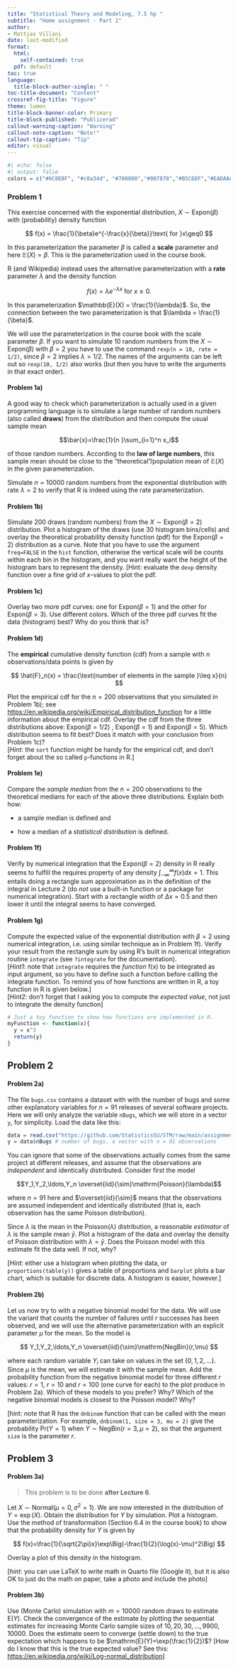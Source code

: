 ```yaml
---
title: "Statistical Theory and Modeling, 7.5 hp "
subtitle: "Home assignment - Part 1"
author: 
- Mattias Villani
date: last-modified
format: 
  html:
    self-contained: true
  pdf: default  
toc: true
language: 
  title-block-author-single: " "
toc-title-document: "Content"
crossref-fig-title: "Figure"
theme: lumen
title-block-banner-color: Primary
title-block-published: "Publicerad"
callout-warning-caption: "Warning"
callout-note-caption: "Note!"
callout-tip-caption: "Tip"
editor: visual
---
```


```r
#| echo: false
#| output: false
colors = c("#6C8EBF", "#c0a34d", "#780000","#007878","#B5C6DF","#EADAAA","#AE6666")
```

### Problem 1

This exercise concerned with the exponential distribution, $X\sim \mathrm{Expon}(\beta)$ with (probability) density function

$$
f(x) = \frac{1}{\beta}e^{-\frac{x}{\beta}}\text{ for }x\geq0
$$

In this parameterization the parameter $\beta$ is called a **scale** parameter and here $\mathbb{E}(X)=\beta$. This is the parameterization used in the course book.

R (and Wikipedia) instead uses the alternative parameterization with a **rate** parameter $\lambda$ and the density function

$$
f(x)=\lambda e^{-\lambda x} \text{ for }x\geq0.
$$

In this parameterization $\mathbb{E}(X) = \frac{1}{\lambda}$. So, the connection between the two parameterization is that $\lambda = \frac{1}{\beta}$.

We will use the parameterization in the course book with the scale parameter $\beta.$ If you want to simulate 10 random numbers from the $X\sim \mathrm{Expon}(\beta)$ with $\beta=2$ you have to use the command `rexp(n = 10, rate = 1/2)`, since $\beta=2$ implies $\lambda = 1/2$. The names of the arguments can be left out so `rexp(10, 1/2)` also works (but then you have to write the arguments in that exact order).

#### Problem 1a)

A good way to check which parameterization is actually used in a given programming language is to simulate a large number of random numbers (also called **draws**) from the distribution and then compute the usual sample mean

$$\bar{x}=\frac{1}{n }\sum_{i=1}^n x_i$$

of those random numbers. According to the **law of large numbers**, this sample mean should be close to the "theoretical"/population mean of $\mathbb{E}(X)$ in the given parameterization.

Simulate $n=10000$ random numbers from the exponential distribution with rate $\lambda = 2$ to verify that R is indeed using the rate parameterization.

#### Problem 1b)

Simulate 200 draws (random numbers) from the $X\sim \mathrm{Expon}(\beta = 2)$ distribution. Plot a histogram of the draws (use 30 histogram bins/cells) and overlay the theoretical probability density function (pdf) for the $\mathrm{Expon}(\beta = 2)$ distribution as a curve. Note that you have to use the argument `freq=FALSE` in the `hist` function, otherwise the vertical scale will be counts within each bin in the histogram, and you want really want the height of the histogram bars to represent the density. \[Hint: evaluate the `dexp` density function over a fine grid of $x$-values to plot the pdf.

#### Problem 1c)

Overlay two more pdf curves: one for $\mathrm{Expon}(\beta = 1)$ and the other for $\mathrm{Expon}(\beta = 3)$. Use different colors. Which of the three pdf curves fit the data (histogram) best? Why do you think that is?

#### Problem 1d)

The **empirical** cumulative density function (cdf) from a sample with $n$ observations/data points is given by

$$
\hat{F}_n(x) = \frac{\text{number of elements in the sample }\leq x}{n} 
$$

Plot the empirical cdf for the $n=200$ observations that you simulated in Problem 1b); see <https://en.wikipedia.org/wiki/Empirical_distribution_function> for a little information about the empirical cdf. Overlay the cdf from the three distributions above: $\mathrm{Expon}(\beta = 1/2)$ , $\mathrm{Expon}(\beta = 1)$ and $\mathrm{Expon}(\beta = 5)$. Which distribution seems to fit best? Does it match with your conclusion from Problem 1c)?\
\[*Hint*: the `sort` function might be handy for the empirical cdf, and don't forget about the so called `p`-functions in R.\]

#### Problem 1e)

Compare the *sample median* from the $n=200$ observations to the theoretical medians for each of the above three distributions. Explain both how:

-   a sample median is defined and

-   how a median of a *statistical* *distribution* is defined.

#### Problem 1f)

Verify by numerical integration that the $\mathrm{Expon}(\beta = 2)$ density in R really seems to fulfill the requires property of any density $\int_{-\infty}^\infty f(x)dx=1$. This entails doing a rectangle sum approximation as in the definition of the integral in Lecture 2 (do *not* use a built-in function or a package for numerical integration). Start with a rectangle width of $\Delta x = 0.5$ and then lower it until the integral seems to have converged.

#### Problem 1g)

Compute the expected value of the exponential distribution with $\beta=2$ using numerical integration, i.e. using similar technique as in Problem 1f). Verify your result from the rectangle sum by using R's built in numerical integration routine `integrate` (see `?integrate` for the documentation).\
\[*Hint1*: note that `integrate` requires the *function* f(x) to be integrated as input argument, so you have to define such a function before calling the integrate function. To remind you of how functions are written in R, a toy function in R is given below.\]\
\[*Hint2*: don't forget that I asking you to compute the *expected value*, not just to integrate the density function\]

```r
# Just a toy function to show how functions are implemented in R.
myFunction <- function(x){
  y = x^3
  return(y)
}
```

## Problem 2

#### Problem 2a)

The file `bugs.csv` contains a dataset with with the number of bugs and some other explanatory variables for $n=91$ releases of several software projects. Here we will only analyze the variable `nBugs`, which we will store in a vector `y`, for simplicity. Load the data like this:

```r
data = read.csv("https://github.com/StatisticsSU/STM/raw/main/assignment/bugs.csv", header = TRUE)
y = data$nBugs # number of bugs, a vector with n = 91 observations
```

You can ignore that some of the observations actually comes from the same project at different releases, and assume that the observations are *independent* and identically distributed. Consider first the model

$$Y_1,Y_2,\ldots,Y_n \overset{iid}{\sim}\mathrm{Poisson}(\lambda)$$

where $n=91$ here and $\overset{iid}{\sim}$ means that the observations are assumed independent and identically distributed (that is, each observation has the same Poisson distribution).

Since $\lambda$ is the mean in the $\mathrm{Poisson}(\lambda)$ distribution, a reasonable *estimator* of $\lambda$ is the sample mean $\bar y$. Plot a histogram of the data and overlay the density of Poisson distribution with $\lambda = \bar y$. Does the Poisson model with this estimate fit the data well. If not, why?

\[*Hint*: either use a histogram when plotting the data, or `proportions(table(y))` gives a table of proportions and `barplot` plots a bar chart, which is suitable for discrete data. A histogram is easier, however.\]

#### Problem 2b)

Let us now try to with a negative binomial model for the data. We will use the variant that counts the number of failures until $r$ successes has been observed, and we will use the alternative parameterization with an explicit parameter $\mu$ for the mean. So the model is

$$
Y_1,Y_2,\ldots,Y_n \overset{iid}{\sim}\mathrm{NegBin}(r,\mu)  
$$

where each random variable $Y_i$ can take on values in the set $\{0,1,2,\ldots\}$. Since $\mu$ is the mean, we will estimate it with the sample mean. Add the probability function from the negative binomial model for three different $r$ values: $r=1$, $r=10$ and $r=100$ (one curve for each) to the plot produce in Problem 2a). Which of these models to you prefer? Why? Which of the negative binomial models is closest to the Poisson model? Why?

\[hint: note that R has the `dnbinom` function that can be called with the mean parameterization. For example, `dnbinom(1, size = 3, mu = 2)` give the probability $\mathrm{Pr}(Y=1)$ when $Y\sim \mathrm{NegBin}(r = 3,\mu = 2)$, so that the argument `size` is the parameter $r$.

## Problem 3 

#### Problem 3a)

> This problem is to be done **after Lecture 6**.

Let $X \sim \mathrm{Normal}(\mu = 0, \sigma^2 = 1)$. We are now interested in the distribution of $Y=\exp(X)$. Obtain the distribution for $Y$ by simulation. Plot a histogram. Use the method of transformation (Section 6.4 in the course book) to show that the probability density for $Y$ is given by

$$
f(x)=\frac{1}{\sqrt{2\pi}x}\exp\Big(-\frac{1}{2}(\log(x)-\mu)^2\Big)
$$

Overlay a plot of this density in the histogram.

\[*hint*: you can use LaTeX to write math in Quarto file (Google it), but it is also OK to just do the math on paper, take a photo and include the photo\]

#### Problem 3b)

Use (Monte Carlo) simulation with $m=10000$ random draws to estimate $\mathrm{E}(Y)$. Check the convergence of the estimate by plotting the sequential estimates for increasing Monte Carlo sample sizes of $10,20,30,\ldots,9900, 10000$. Does the estimate seem to converge (settle down) to the true expectation which happens to be $\mathrm{E}(Y)=\exp(\frac{1}{2})$? \[How do I know that this is the true expected value? See this: <https://en.wikipedia.org/wiki/Log-normal_distribution>\]

